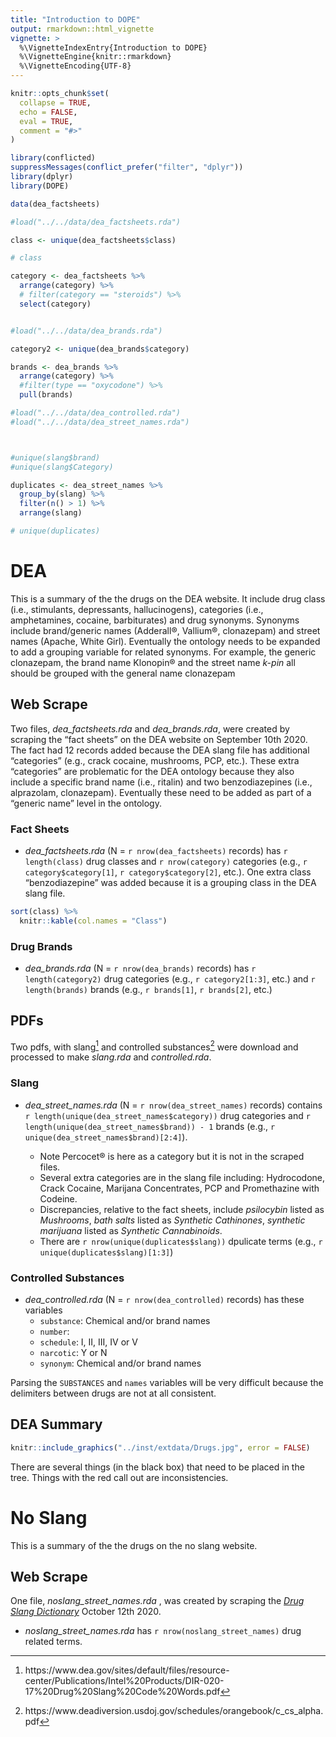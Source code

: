 ```yaml
---
title: "Introduction to DOPE"
output: rmarkdown::html_vignette
vignette: >
  %\VignetteIndexEntry{Introduction to DOPE}
  %\VignetteEngine{knitr::rmarkdown}
  %\VignetteEncoding{UTF-8}
---
```


```r
knitr::opts_chunk$set(
  collapse = TRUE,
  echo = FALSE,
  eval = TRUE,
  comment = "#>"
)
```

```r
library(conflicted)
suppressMessages(conflict_prefer("filter", "dplyr"))
library(dplyr)
library(DOPE)
```


```r
data(dea_factsheets)

#load("../../data/dea_factsheets.rda")

class <- unique(dea_factsheets$class)

# class

category <- dea_factsheets %>%
  arrange(category) %>%
  # filter(category == "steroids") %>%
  select(category)


#load("../../data/dea_brands.rda")

category2 <- unique(dea_brands$category)

brands <- dea_brands %>%
  arrange(category) %>%
  #filter(type == "oxycodone") %>%
  pull(brands)

#load("../../data/dea_controlled.rda")
#load("../../data/dea_street_names.rda")



#unique(slang$brand)
#unique(slang$Category)

duplicates <- dea_street_names %>%
  group_by(slang) %>%
  filter(n() > 1) %>%
  arrange(slang)

# unique(duplicates)
```


# DEA

This is a summary of the the drugs on the DEA website.  It include drug class (i.e., stimulants, depressants, hallucinogens), categories (i.e.,  amphetamines, cocaine, barbiturates) and drug synonyms. Synonyms include brand/generic names (Adderall®, Vallium®, clonazepam) and street names (Apache, White Girl).  Eventually the ontology needs to be expanded to add a grouping variable for related synonyms.  For example, the generic clonazepam, the brand name Klonopin® and the street name *k-pin* all should be grouped with the general name clonazepam

## Web Scrape
Two files, *dea_factsheets.rda* and *dea_brands.rda*, were created by scraping the "fact sheets" on the DEA website on September 10th 2020. The fact had 12 records added because the DEA slang file has additional "categories" (e.g., crack cocaine, mushrooms, PCP, etc.).  These extra "categories" are problematic for the DEA ontology because they also include a specific brand name (i.e., ritalin) and two benzodiazepines (i.e., alprazolam, clonazepam).  Eventually these need to be added as part of a "generic name" level in the ontology.

### Fact Sheets

+ *dea_factsheets.rda* (N = `r nrow(dea_factsheets)` records) has `r length(class)` drug classes and `r nrow(category)` categories (e.g., `r category$category[1]`, `r category$category[2]`, etc.).  One extra class "benzodiazepine" was added because it is a grouping class in the DEA slang file.

```r
sort(class) %>%
  knitr::kable(col.names = "Class")
```

### Drug Brands

+ *dea_brands.rda* (N = `r nrow(dea_brands)` records) has `r length(category2)` drug categories (e.g., `r category2[1:3]`, etc.) and `r length(brands)`  brands (e.g., `r brands[1]`, `r brands[2]`, etc.)

## PDFs

Two pdfs, with slang^[https://www.dea.gov/sites/default/files/resource-center/Publications/Intel%20Products/DIR-020-17%20Drug%20Slang%20Code%20Words.pdf] and controlled substances^[https://www.deadiversion.usdoj.gov/schedules/orangebook/c_cs_alpha.pdf] were download and processed to make  *slang.rda* and *controlled.rda*.

### Slang

+ *dea_street_names.rda* (N = `r nrow(dea_street_names)` records) contains `r length(unique(dea_street_names$category))` drug categories and `r length(unique(dea_street_names$brand)) - 1` brands (e.g., `r unique(dea_street_names$brand)[2:4]`).


    + Note Percocet® is here as a category but it is not in the scraped files.
    + Several extra categories are in the slang file including: Hydrocodone, Crack Cocaine, Marijana Concentrates, PCP and Promethazine with Codeine.
    + Discrepancies, relative to the fact sheets, include *psilocybin* listed as *Mushrooms*, *bath salts* listed as *Synthetic Cathinones*, *synthetic marijuana* listed as *Synthetic Cannabinoids*.
    + There are `r nrow(unique(duplicates$slang))` dpulicate terms (e.g., `r unique(duplicates$slang)[1:3]`)

### Controlled Substances

+ *dea_controlled.rda* (N = `r nrow(dea_controlled)` records) has these variables
    + `substance`: Chemical and/or brand names
    + `number`:
    + `schedule`: I, II, III, IV or V
    + `narcotic`: Y or N
    + `synonym`: Chemical and/or brand names

Parsing the `SUBSTANCES` and `names` variables will be very difficult because the delimiters between drugs are not at all consistent.

## DEA Summary

```r
knitr::include_graphics("../inst/extdata/Drugs.jpg", error = FALSE)
```

There are several things (in the black box) that need to be placed in the tree.  Things with the red call out are inconsistencies.

# No Slang

This is a summary of the the drugs on the no slang website.

## Web Scrape
One file, *noslang_street_names.rda* , was created by scraping the [*Drug Slang Dictionary*](https://www.noslang.com/drugs/dictionary) October 12th 2020.

+ *noslang_street_names.rda* has `r nrow(noslang_street_names)` drug related terms.
